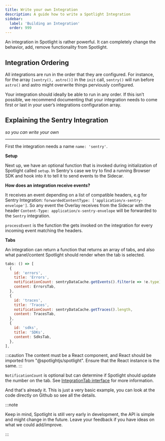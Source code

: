 ```yaml
---
title: Write your own Integration
description: A guide how to write a Spotlight Integration
sidebar:
  label: 'Building an Integration'
  order: 999
---
```


An integration in Spotlight is rather powerful. It can completely change the behavior, add, remove functionality from
Spotlight.

## Integration Ordering

All integrations are run in the order that they are configured. For instance, for the array `[sentry(), astro()]` in the
`init` call, `sentry()` will run before `astro()` and astro might overwrite things perviously configured.

Your integration should ideally be able to run in any order. If this isn’t possible, we recommend documenting that your integration
needs to come first or last in your user’s integrations configuration array.

## Explaining the Sentry Integration


_so you can write your own_

---

First the integration needs a name `name: 'sentry'`.

**Setup**

Next up, we have an optional function that is invoked during initialization of Spotlight called `setup`.
In Sentry's case we try to find a running Browser SDK and hook into it to tell it to send events to the Sidecar.

**How does an integration receive events?**

It receives an event depending on a list of compatible headers, e.g for Sentry Integration: `forwardedContentType: ['application/x-sentry-envelope']`.
So any event the Overlay receives from the Sidecar with the header `Content-Type: application/x-sentry-envelope` will be forwarded to the `Sentry` integration.

`processEvent` is the function the gets invoked on the integration for every incoming event matching the headers.

**Tabs**

An integration can return a function that returns an array of tabs, and also what panel/content Spotlight should render when the tab is selected.

```js
tabs: () => [
  {
    id: 'errors',
    title: 'Errors',
    notificationCount: sentryDataCache.getEvents().filter(e => !e.type).length,
    content: ErrorsTab,
  },
  {
    id: 'traces',
    title: 'Traces',
    notificationCount: sentryDataCache.getTraces().length,
    content: TracesTab,
  },
  {
    id: 'sdks',
    title: 'SDKs',
    content: SdksTab,
  },
],
```
:::caution
  The content must be a React component, and React should be imported from "@spotlightjs/spotlight".
  Ensure that the React instance is the same.
:::


`NotificationCount` is optional but can determine if Spotlight should update the number on the tab.
See [IntegrationTab interface](/reference/integrationtab) for more information.


And that's already it. This is just a very basic example, you can look at the code directly on Github so see all the details.

:::note

Keep in mind, Spotlight is still very early in development, the API is simple and might change in the future. Leave your feedback if you have ideas on what we could add/improve.

:::